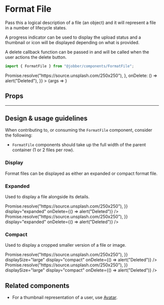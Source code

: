 
<Meta title="Components/Images and Icons/FormatFile" component={FormatFile} />

# Format File

Pass this a logical description of a file (an object) and it will represent a
file in a number of lifecycle states.

A progress indicator can be used to display the upload status and a thumbnail or
icon will be displayed depending on what is provided.

A delete callback function can be passed in and will be called when the user
actions the delete button.

```ts
import { FormatFile } from "@jobber/components/FormatFile";
```

<Canvas>
  <Story
    name="FormatFile"
    args={{
      file: {
        key: "abc",
        name: "myballisbigandroundIamrollingitontheground.png",
        type: "image/png",
        size: 213402324,
        progress: 1,
        src: () => Promise.resolve("https://source.unsplash.com/250x250"),
      },
      onDelete: () => alert("Deleted"),
    }}
  >
    {args => <FormatFile {...args} />}
  </Story>
</Canvas>

## Props

<ArgsTable of={FormatFile} story="FormatFile" />

---

## Design & usage guidelines

When contributing to, or consuming the `FormatFile` component, consider the
following:

- `FormatFile` components should take up the full width of the parent container
  (1 or 2 files per row).

### Display

Format files can be displayed as either an expanded or compact format file.

### Expanded

Used to display a file alongside its details.

<Canvas>
  <Content>
    <FormatFile
      file={{
        key: "abc",
        name: "myballisbigandroundIamrollingitontheground.png",
        type: "image/png",
        size: 213402324,
        progress: 0.5,
        src: () => Promise.resolve("https://source.unsplash.com/250x250"),
      }}
      display="expanded"
      onDelete={() => alert("Deleted")}
    />
    <FormatFile
      file={{
        key: "abc",
        name: "image_of_something.png",
        type: "image/png",
        size: 213402324,
        progress: 1,
        src: () => Promise.resolve("https://source.unsplash.com/250x250"),
      }}
      display="expanded"
      onDelete={() => alert("Deleted")}
    />
  </Content>
</Canvas>

### Compact

Used to display a cropped smaller version of a file or image.

<Canvas>
  <Content>
    <FormatFile
      file={{
        key: "abc",
        name: "myballisbigandroundIamrollingitontheground.png",
        type: "image/png",
        size: 213402324,
        progress: 0.5,
        src: () => Promise.resolve("https://source.unsplash.com/250x250"),
      }}
      displaySize="large"
      display="compact"
      onDelete={() => alert("Deleted")}
    />
    <FormatFile
      file={{
        key: "abc",
        name: "myballisbigandroundIamrollingitontheground.png",
        type: "image/png",
        size: 213402324,
        progress: 1,
        src: () => Promise.resolve("https://source.unsplash.com/250x250"),
      }}
      displaySize="large"
      display="compact"
      onDelete={() => alert("Deleted")}
    />
  </Content>
</Canvas>

## Related components

- For a thumbnail representation of a user, use
  [Avatar](../?path=/docs/components-avatar--avatar).
